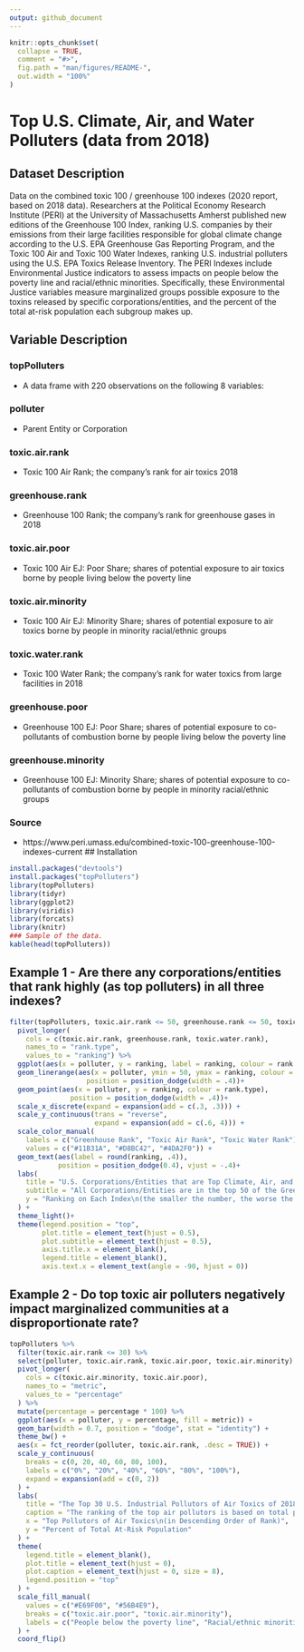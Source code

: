 ```yaml
---
output: github_document
---
```


<!-- README.md is generated from README.Rmd. Please edit that file -->

<!-- You'll still need to render `README.Rmd` regularly, to keep `README.md` up-to-date. `devtools::build_readme()` is handy for this.  -->

```r
knitr::opts_chunk$set(
  collapse = TRUE,
  comment = "#>",
  fig.path = "man/figures/README-",
  out.width = "100%"
)
```

# Top U.S. Climate, Air, and Water Polluters (data from 2018)

<!-- badges: start -->
<!-- badges: end -->

## Dataset Description
Data on the combined toxic 100 / greenhouse 100 indexes (2020 report, based on 2018 data). Researchers at the Political Economy Research Institute (PERI) at the University of Massachusetts Amherst published new editions of the Greenhouse 100 Index, ranking U.S. companies by their emissions from their large facilities responsible for global climate change according to the U.S. EPA Greenhouse Gas Reporting Program, and the Toxic 100 Air and Toxic 100 Water Indexes, ranking U.S. industrial polluters using the U.S. EPA Toxics Release Inventory. The PERI Indexes include Environmental Justice indicators to assess impacts on people below the poverty line and racial/ethnic minorities. Specifically, these Environmental Justice variables measure marginalized groups possible exposure to the toxins released by specific corporations/entities, and the percent of the total at-risk population each subgroup makes up.

## Variable Description

### topPolluters
- A data frame with 220 observations on the following 8 variables:

### polluter
- Parent Entity or Corporation

### toxic.air.rank
- Toxic 100 Air Rank; the company's rank for air toxics 2018

### greenhouse.rank
- Greenhouse 100 Rank; the company's rank for greenhouse gases in 2018

### toxic.air.poor
- Toxic 100 Air EJ: Poor Share; shares of potential exposure to air toxics borne by people living below the poverty line

### toxic.air.minority
- Toxic 100 Air EJ: Minority Share; shares of potential exposure to air toxics borne by people in minority racial/ethnic groups

### toxic.water.rank
- Toxic 100 Water Rank; the company's rank for water toxics from large facilities in 2018

### greenhouse.poor
- Greenhouse 100 EJ: Poor Share; shares of potential exposure to co-pollutants of combustion borne by people living below the poverty line

### greenhouse.minority
- Greenhouse 100 EJ: Minority Share; shares of potential exposure to co-pollutants of combustion borne by people in minority racial/ethnic groups

### Source
- https://www.peri.umass.edu/combined-toxic-100-greenhouse-100-indexes-current
## Installation

```r
install.packages("devtools")
install.packages("topPolluters")
library(topPolluters)
library(tidyr)
library(ggplot2)
library(viridis)
library(forcats)
library(knitr)
### Sample of the data.
kable(head(topPolluters))
```
## Example 1 - Are there any corporations/entities that rank highly (as top polluters) in all three indexes?
```r
filter(topPolluters, toxic.air.rank <= 50, greenhouse.rank <= 50, toxic.water.rank <= 50) %>%
  pivot_longer(
    cols = c(toxic.air.rank, greenhouse.rank, toxic.water.rank),
    names_to = "rank.type",
    values_to = "ranking") %>%
  ggplot(aes(x = polluter, y = ranking, label = ranking, colour = rank.type)) +
  geom_linerange(aes(x = polluter, ymin = 50, ymax = ranking, colour = rank.type), 
                   position = position_dodge(width = .4))+
  geom_point(aes(x = polluter, y = ranking, colour = rank.type),
               position = position_dodge(width = .4))+
  scale_x_discrete(expand = expansion(add = c(.3, .3))) +
  scale_y_continuous(trans = "reverse",
                     expand = expansion(add = c(.6, 4))) +
  scale_color_manual(
    labels = c("Greenhouse Rank", "Toxic Air Rank", "Toxic Water Rank"),
    values = c("#11B31A", "#D8BC42", "#4DA2F0")) +
  geom_text(aes(label = round(ranking, .4)), 
            position = position_dodge(0.4), vjust = -.4)+
  labs( 
    title = "U.S. Corporations/Entities that are Top Climate, Air, and Water Polluters",
    subtitle = "All Corporations/Entities are in the top 50 of the Greenhouse 100 Index,\nToxic 100 Air Polluters Index, and Toxic 100 Water Polluters Index",
    y = "Ranking on Each Index\n(the smaller the number, the worse the polluter)"
  ) +
  theme_light()+
  theme(legend.position = "top",
        plot.title = element_text(hjust = 0.5),
        plot.subtitle = element_text(hjust = 0.5),
        axis.title.x = element_blank(),
        legend.title = element_blank(),
        axis.text.x = element_text(angle = -90, hjust = 0)) 
```

## Example 2 - Do top toxic air polluters negatively impact marginalized communities at a disproportionate rate?
```r
topPolluters %>%
  filter(toxic.air.rank <= 30) %>%
  select(polluter, toxic.air.rank, toxic.air.poor, toxic.air.minority) %>%
  pivot_longer(
    cols = c(toxic.air.minority, toxic.air.poor),
    names_to = "metric",
    values_to = "percentage"
  ) %>%
  mutate(percentage = percentage * 100) %>%
  ggplot(aes(x = polluter, y = percentage, fill = metric)) +
  geom_bar(width = 0.7, position = "dodge", stat = "identity") +
  theme_bw() +
  aes(x = fct_reorder(polluter, toxic.air.rank, .desc = TRUE)) +
  scale_y_continuous(
    breaks = c(0, 20, 40, 60, 80, 100),
    labels = c("0%", "20%", "40%", "60%", "80%", "100%"),
    expand = expansion(add = c(0, 2))
  ) +
  labs(
    title = "The Top 30 U.S. Industrial Pollutors of Air Toxics of 2018\nand the Resulting Exposure to Low-Income People and\nRacial/Ethnic Minorities",
    caption = "The ranking of the top air pollutors is based on total potential chronic human health risk from their facilities.\nThe percentages are in regards to the makeup of the at-risk populations (which are typically those nearest\nto the toxic facilities), but spefically how much of the at risk population is below the poverty line or is a\nracial/ethnic minority.",
    x = "Top Pollutors of Air Toxics\n(in Descending Order of Rank)",
    y = "Percent of Total At-Risk Population"
  ) +
  theme(
    legend.title = element_blank(),
    plot.title = element_text(hjust = 0),
    plot.caption = element_text(hjust = 0, size = 8),
    legend.position = "top"
  ) +
  scale_fill_manual(
    values = c("#E69F00", "#56B4E9"),
    breaks = c("toxic.air.poor", "toxic.air.minority"),
    labels = c("People below the poverty line", "Racial/ethnic minorities")
  ) +
  coord_flip()
```


